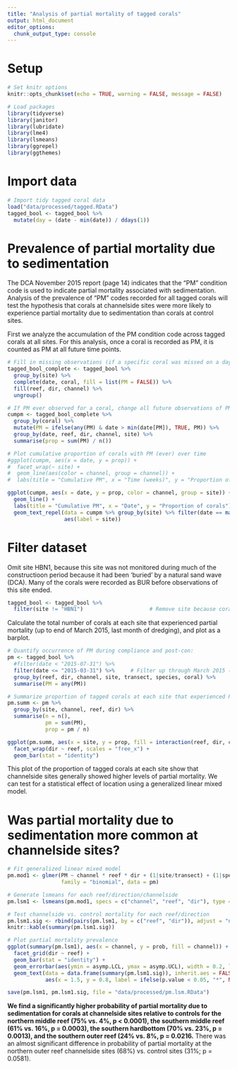 ```yaml
---
title: "Analysis of partial mortality of tagged corals"
output: html_document
editor_options: 
  chunk_output_type: console
---
```


# Setup
```r
# Set knitr options
knitr::opts_chunk$set(echo = TRUE, warning = FALSE, message = FALSE)
```

```r
# Load packages
library(tidyverse)
library(janitor)
library(lubridate)
library(lme4)
library(lsmeans)
library(ggrepel)
library(ggthemes)
```

# Import data
```r
# Import tidy tagged coral data
load("data/processed/tagged.RData")
tagged_bool <- tagged_bool %>%
  mutate(day = (date - min(date)) / ddays(1))

```

# Prevalence of partial mortality due to sedimentation

The DCA November 2015 report (page 14) indicates that the "PM" condition code is used to indicate partial mortality associated with sedimentation. Analysis of the prevalence of "PM" codes recorded for all tagged corals will test the hypothesis that corals at channelside sites were more likely to experience partial mortality due to sedimentation than corals at control sites.

First we analyze the accumulation of the PM condition code across tagged corals at all sites. For this analysis, once a coral is recorded as PM, it is counted as PM at all future time points.

```r
# Fill in missing observations (if a specific coral was missed on a day) 
tagged_bool_complete <- tagged_bool %>% 
  group_by(site) %>%
  complete(date, coral, fill = list(PM = FALSE)) %>%
  fill(reef, dir, channel) %>%
  ungroup()

# If PM ever observed for a coral, change all future observations of PM to TRUE
cumpm <- tagged_bool_complete %>%
  group_by(coral) %>%
  mutate(PM = ifelse(any(PM) & date > min(date[PM]), TRUE, PM)) %>%
  group_by(date, reef, dir, channel, site) %>%
  summarise(prop = sum(PM) / n())

# Plot cumulative proportion of corals with PM (ever) over time
#ggplot(cumpm, aes(x = date, y = prop)) + 
#  facet_wrap(~ site) +
#  geom_line(aes(color = channel, group = channel)) +
#  labs(title = "Cumulative PM", x = "Time (weeks)", y = "Proportion of corals")

ggplot(cumpm, aes(x = date, y = prop, color = channel, group = site)) + 
  geom_line() +
  labs(title = "Cumulative PM", x = "Date", y = "Proportion of corals") +
  geom_text_repel(data = cumpm %>% group_by(site) %>% filter(date == max(date)),
                  aes(label = site))
```

# Filter dataset
Omit site HBN1, because this site was not monitored during much of the constructioon period because it had been 'buried' by a natural sand wave (DCA). Many of the corals were recorded as BUR before observations of this site ended.
```r
tagged_bool <- tagged_bool %>%
  filter(site != "HBN1")                     # Remove site because corals all BUR => no opp for PM?
```

Calculate the total number of corals at each site that experienced partial mortality (up to end of March 2015, last month of dredging), and plot as a barplot.

```r
# Quantify occurrence of PM during compliance and post-con:
pm <- tagged_bool %>%
  #filter(date < "2015-07-31") %>%     
  filter(date <= "2015-03-31") %>%     # Filter up through March 2015 (last month of dredging)
  group_by(reef, dir, channel, site, transect, species, coral) %>%
  summarise(PM = any(PM))

# Summarize proportion of tagged corals at each site that experienced PM
pm.summ <- pm %>%
  group_by(site, channel, reef, dir) %>%
  summarise(n = n(),
            pm = sum(PM),
            prop = pm / n)

ggplot(pm.summ, aes(x = site, y = prop, fill = interaction(reef, dir, channel))) +
  facet_wrap(dir ~ reef, scales = "free_x") +
  geom_bar(stat = "identity")
```

This plot of the proportion of tagged corals at each site show that channelside sites generally showed higher levels of partial mortality. We can test for a statistical effect of location using a generalized linear mixed model.

# Was partial mortality due to sedimentation more common at channelside sites?
```r
# Fit generalized linear mixed model
pm.mod1 <- glmer(PM ~ channel * reef * dir + (1|site/transect) + (1|species), 
                 family = "binomial", data = pm)

# Generate lsmeans for each reef/direction/channelside
pm.lsm1 <- lsmeans(pm.mod1, specs = c("channel", "reef", "dir"), type = "response")

# Test channelside vs. control mortality for each reef/direction
pm.lsm1.sig <- rbind(pairs(pm.lsm1, by = c("reef", "dir")), adjust = "none")
knitr::kable(summary(pm.lsm1.sig))

# Plot partial mortality prevalence
ggplot(summary(pm.lsm1), aes(x = channel, y = prob, fill = channel)) + 
  facet_grid(dir ~ reef) +
  geom_bar(stat = "identity") +
  geom_errorbar(aes(ymin = asymp.LCL, ymax = asymp.UCL), width = 0.2, lwd = 0.3) +
  geom_text(data = data.frame(summary(pm.lsm1.sig)), inherit.aes = FALSE,
            aes(x = 1.5, y = 0.8, label = ifelse(p.value < 0.05, "*", NA)), cex = 10)

save(pm.lsm1, pm.lsm1.sig, file = "data/processed/pm.lsm.RData")
```

**We find a significantly higher probability of partial mortality due to sedimentation for corals at channelside sites relative to controls for the northern middle reef (75% vs. 4%, p < 0.0001), the southern middle reef (61% vs. 16%, p = 0.0003), the southern hardbottom (70% vs. 23%, p = 0.0013), and the southern outer reef (24% vs. 8%, p = 0.0216.**
There was an almost significant difference in probability of partial mortality at the northern outer reef channelside sites (68%) vs. control sites (31%; p = 0.0581).
